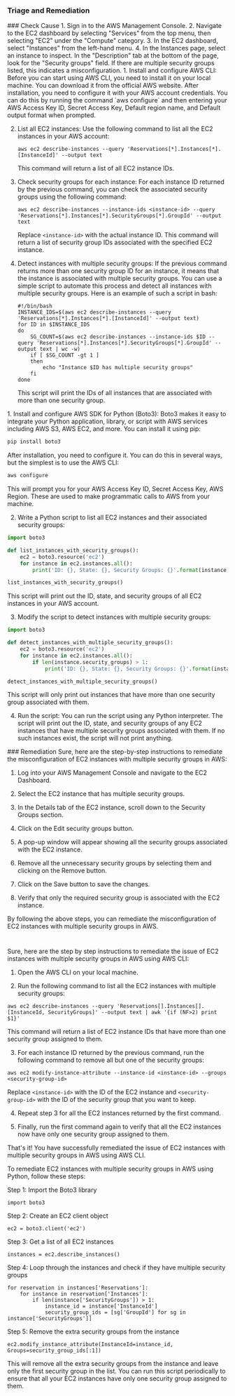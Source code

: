 
### Triage and Remediation
<Tabs>

<Tab title='Cause'>
### Check Cause
<AccordionGroup>
<Accordion title='Using Console' defaultOpen='true'>
1. Sign in to the AWS Management Console.
2. Navigate to the EC2 dashboard by selecting "Services" from the top menu, then selecting "EC2" under the "Compute" category.
3. In the EC2 dashboard, select "Instances" from the left-hand menu.
4. In the Instances page, select an instance to inspect. In the "Description" tab at the bottom of the page, look for the "Security groups" field. If there are multiple security groups listed, this indicates a misconfiguration.
</Accordion>

<Accordion title='Using CLI'>
1. Install and configure AWS CLI: Before you can start using AWS CLI, you need to install it on your local machine. You can download it from the official AWS website. After installation, you need to configure it with your AWS account credentials. You can do this by running the command `aws configure` and then entering your AWS Access Key ID, Secret Access Key, Default region name, and Default output format when prompted.

2. List all EC2 instances: Use the following command to list all the EC2 instances in your AWS account:

   ```
   aws ec2 describe-instances --query 'Reservations[*].Instances[*].[InstanceId]' --output text
   ```
   This command will return a list of all EC2 instance IDs.

3. Check security groups for each instance: For each instance ID returned by the previous command, you can check the associated security groups using the following command:

   ```
   aws ec2 describe-instances --instance-ids <instance-id> --query 'Reservations[*].Instances[*].SecurityGroups[*].GroupId' --output text
   ```
   Replace `<instance-id>` with the actual instance ID. This command will return a list of security group IDs associated with the specified EC2 instance.

4. Detect instances with multiple security groups: If the previous command returns more than one security group ID for an instance, it means that the instance is associated with multiple security groups. You can use a simple script to automate this process and detect all instances with multiple security groups. Here is an example of such a script in bash:

   ```
   #!/bin/bash
   INSTANCE_IDS=$(aws ec2 describe-instances --query 'Reservations[*].Instances[*].[InstanceId]' --output text)
   for ID in $INSTANCE_IDS
   do
       SG_COUNT=$(aws ec2 describe-instances --instance-ids $ID --query 'Reservations[*].Instances[*].SecurityGroups[*].GroupId' --output text | wc -w)
       if [ $SG_COUNT -gt 1 ]
       then
           echo "Instance $ID has multiple security groups"
       fi
   done
   ```
   This script will print the IDs of all instances that are associated with more than one security group.
</Accordion>

<Accordion title='Using Python'>
1. Install and configure AWS SDK for Python (Boto3): Boto3 makes it easy to integrate your Python application, library, or script with AWS services including AWS S3, AWS EC2, and more. You can install it using pip:

```python
pip install boto3
```
After installation, you need to configure it. You can do this in several ways, but the simplest is to use the AWS CLI:

```bash
aws configure
```
This will prompt you for your AWS Access Key ID, Secret Access Key, AWS Region. These are used to make programmatic calls to AWS from your machine.

2. Write a Python script to list all EC2 instances and their associated security groups: 

```python
import boto3

def list_instances_with_security_groups():
    ec2 = boto3.resource('ec2')
    for instance in ec2.instances.all():
        print('ID: {}, State: {}, Security Groups: {}'.format(instance.id, instance.state, instance.security_groups))

list_instances_with_security_groups()
```
This script will print out the ID, state, and security groups of all EC2 instances in your AWS account.

3. Modify the script to detect instances with multiple security groups: 

```python
import boto3

def detect_instances_with_multiple_security_groups():
    ec2 = boto3.resource('ec2')
    for instance in ec2.instances.all():
        if len(instance.security_groups) > 1:
            print('ID: {}, State: {}, Security Groups: {}'.format(instance.id, instance.state, instance.security_groups))

detect_instances_with_multiple_security_groups()
```
This script will only print out instances that have more than one security group associated with them.

4. Run the script: You can run the script using any Python interpreter. The script will print out the ID, state, and security groups of any EC2 instances that have multiple security groups associated with them. If no such instances exist, the script will not print anything.
</Accordion>

</AccordionGroup>
</Tab>
<Tab title='Remediation'>
### Remediation

<AccordionGroup>
<Accordion title='Using Console' defaultOpen='true'>
Sure, here are the step-by-step instructions to remediate the misconfiguration of EC2 instances with multiple security groups in AWS:

1. Log into your AWS Management Console and navigate to the EC2 Dashboard.

2. Select the EC2 instance that has multiple security groups.

3. In the Details tab of the EC2 instance, scroll down to the Security Groups section.

4. Click on the Edit security groups button.

5. A pop-up window will appear showing all the security groups associated with the EC2 instance.

6. Remove all the unnecessary security groups by selecting them and clicking on the Remove button.

7. Click on the Save button to save the changes.

8. Verify that only the required security group is associated with the EC2 instance.

By following the above steps, you can remediate the misconfiguration of EC2 instances with multiple security groups in AWS.

#
</Accordion>

<Accordion title='Using CLI'>
Sure, here are the step by step instructions to remediate the issue of EC2 instances with multiple security groups in AWS using AWS CLI:

1. Open the AWS CLI on your local machine.

2. Run the following command to list all the EC2 instances with multiple security groups:

```
aws ec2 describe-instances --query 'Reservations[].Instances[].[InstanceId, SecurityGroups]' --output text | awk '{if (NF>2) print $1}'
```

This command will return a list of EC2 instance IDs that have more than one security group assigned to them.

3. For each instance ID returned by the previous command, run the following command to remove all but one of the security groups:

```
aws ec2 modify-instance-attribute --instance-id <instance-id> --groups <security-group-id>
```

Replace `<instance-id>` with the ID of the EC2 instance and `<security-group-id>` with the ID of the security group that you want to keep.

4. Repeat step 3 for all the EC2 instances returned by the first command.

5. Finally, run the first command again to verify that all the EC2 instances now have only one security group assigned to them.

That's it! You have successfully remediated the issue of EC2 instances with multiple security groups in AWS using AWS CLI.
</Accordion>

<Accordion title='Using Python'>
To remediate EC2 instances with multiple security groups in AWS using Python, follow these steps:

Step 1: Import the Boto3 library
```
import boto3
```

Step 2: Create an EC2 client object
```
ec2 = boto3.client('ec2')
```

Step 3: Get a list of all EC2 instances
```
instances = ec2.describe_instances()
```

Step 4: Loop through the instances and check if they have multiple security groups
```
for reservation in instances['Reservations']:
    for instance in reservation['Instances']:
        if len(instance['SecurityGroups']) > 1:
            instance_id = instance['InstanceId']
            security_group_ids = [sg['GroupId'] for sg in instance['SecurityGroups']]
```

Step 5: Remove the extra security groups from the instance
```
ec2.modify_instance_attribute(InstanceId=instance_id, Groups=security_group_ids[:1])
```

This will remove all the extra security groups from the instance and leave only the first security group in the list. You can run this script periodically to ensure that all your EC2 instances have only one security group assigned to them.
</Accordion>

</AccordionGroup>
</Tab>
</Tabs>
